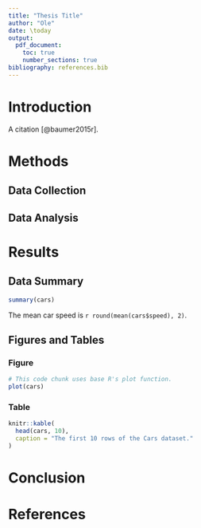 ```yaml
---
title: "Thesis Title"
author: "Ole"
date: \today
output:
  pdf_document:
    toc: true
    number_sections: true
bibliography: references.bib
---
```


# Introduction

A citation [@baumer2015r].

# Methods

## Data Collection

## Data Analysis

# Results

## Data Summary

```r
summary(cars)
```

The mean car speed is `r round(mean(cars$speed), 2)`.

## Figures and Tables

### Figure

```r
# This code chunk uses base R's plot function.
plot(cars)
```

### Table

```r
knitr::kable(
  head(cars, 10),
  caption = "The first 10 rows of the Cars dataset."
)
```

# Conclusion

# References
